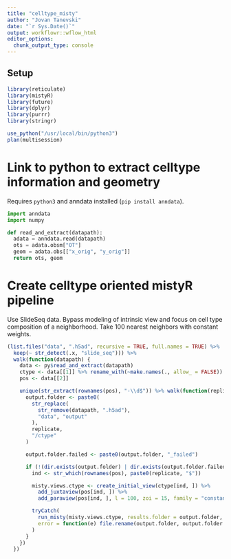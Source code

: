 ```yaml
---
title: "celltype_misty"
author: "Jovan Tanevski"
date: "`r Sys.Date()`"
output: workflowr::wflow_html
editor_options:
  chunk_output_type: console
---
```


## Setup

```r
library(reticulate)
library(mistyR)
library(future)
library(dplyr)
library(purrr)
library(stringr)

use_python("/usr/local/bin/python3")
plan(multisession)
```


# Link to python to extract celltype information and geometry

Requires `python3` and anndata installed (`pip install anndata`).

```python
import anndata
import numpy

def read_and_extract(datapath):
  adata = anndata.read(datapath)
  ots = adata.obsm["OT"]
  geom = adata.obs[["x_orig", "y_orig"]]
  return ots, geom

```


# Create celltype oriented mistyR pipeline

Use SlideSeq data. Bypass modeling of intrinsic view and focus on cell type composition of a neighborhood. Take 100 nearest neighbors with constant weights.

```r
(list.files("data", ".h5ad", recursive = TRUE, full.names = TRUE) %>%
  keep(~ str_detect(.x, "slide_seq"))) %>%
  walk(function(datapath) {
    data <- py$read_and_extract(datapath)
    ctype <- data[[1]] %>% rename_with(~make.names(., allow_ = FALSE))
    pos <- data[[2]]

    unique(str_extract(rownames(pos), "-\\d$")) %>% walk(function(replicate) {
      output.folder <- paste0(
        str_replace(
          str_remove(datapath, ".h5ad"),
          "data", "output"
        ), 
        replicate, 
        "/ctype"
      )

      output.folder.failed <- paste0(output.folder, "_failed")

      if (!(dir.exists(output.folder) | dir.exists(output.folder.failed))) {
        ind <- str_which(rownames(pos), paste0(replicate, "$"))

        misty.views.ctype <- create_initial_view(ctype[ind, ]) %>%
          add_juxtaview(pos[ind, ]) %>%
          add_paraview(pos[ind, ], l = 100, zoi = 15, family = "constant")

        tryCatch(
          run_misty(misty.views.ctype, results.folder = output.folder, bypass.intra = TRUE),
          error = function(e) file.rename(output.folder, output.folder.failed)
        )
      }
    })
  })
```
